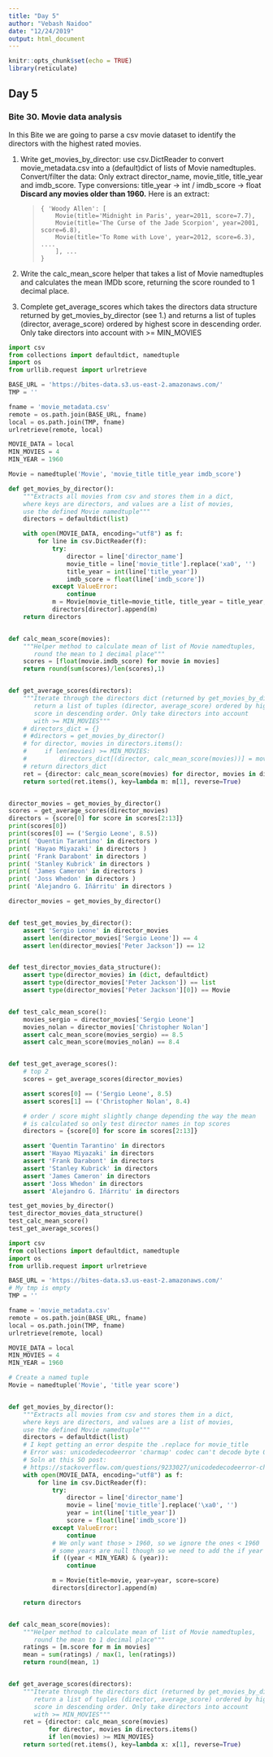 ```yaml
---
title: "Day 5"
author: "Vebash Naidoo"
date: "12/24/2019"
output: html_document
---
```


```r
knitr::opts_chunk$set(echo = TRUE)
library(reticulate)
```

## Day 5

### Bite 30. Movie data analysis
In this Bite we are going to parse a csv movie dataset to identify the directors with the highest rated movies.

1. Write get_movies_by_director: use csv.DictReader to convert movie_metadata.csv into a (default)dict of lists of Movie namedtuples. Convert/filter the data:
Only extract director_name, movie_title, title_year and imdb_score.
Type conversions: title_year -> int / imdb_score -> float
__Discard any movies older than 1960.__
Here is an extract:


    >     { 'Woody Allen': [
    >         Movie(title='Midnight in Paris', year=2011, score=7.7),
    >         Movie(title='The Curse of the Jade Scorpion', year=2001, score=6.8),
    >         Movie(title='To Rome with Love', year=2012, score=6.3),  ....
    >         ], ...
    >     }

2. Write the calc_mean_score helper that takes a list of Movie namedtuples and calculates the mean IMDb score, returning the score rounded to 1 decimal place.
3. Complete get_average_scores which takes the directors data structure returned by get_movies_by_director (see 1.) and returns a list of tuples (director, average_score) ordered by highest score in descending order. Only take directors into account with >= MIN_MOVIES


```python
import csv
from collections import defaultdict, namedtuple
import os
from urllib.request import urlretrieve

BASE_URL = 'https://bites-data.s3.us-east-2.amazonaws.com/'
TMP = ''

fname = 'movie_metadata.csv'
remote = os.path.join(BASE_URL, fname)
local = os.path.join(TMP, fname)
urlretrieve(remote, local)

MOVIE_DATA = local
MIN_MOVIES = 4
MIN_YEAR = 1960

Movie = namedtuple('Movie', 'movie_title title_year imdb_score')

def get_movies_by_director():
    """Extracts all movies from csv and stores them in a dict,
    where keys are directors, and values are a list of movies,
    use the defined Movie namedtuple"""
    directors = defaultdict(list)

    with open(MOVIE_DATA, encoding="utf8") as f:
        for line in csv.DictReader(f):
            try:
                director = line['director_name']
                movie_title = line['movie_title'].replace('xa0', '')
                title_year = int(line['title_year'])
                imdb_score = float(line['imdb_score'])
            except ValueError:
                continue
            m = Movie(movie_title=movie_title, title_year = title_year, imdb_score = imdb_score)
            directors[director].append(m)
    return directors


def calc_mean_score(movies):
    """Helper method to calculate mean of list of Movie namedtuples,
       round the mean to 1 decimal place"""
    scores = [float(movie.imdb_score) for movie in movies]
    return round(sum(scores)/len(scores),1)


def get_average_scores(directors):
    """Iterate through the directors dict (returned by get_movies_by_director),
       return a list of tuples (director, average_score) ordered by highest
       score in descending order. Only take directors into account
       with >= MIN_MOVIES"""
    # directors_dict = {}
    # #directors = get_movies_by_director()
    # for director, movies in directors.items():
    #     if len(movies) >= MIN_MOVIES:
    #         directors_dict[(director, calc_mean_score(movies))] = movies
    # return directors_dict
    ret = {director: calc_mean_score(movies) for director, movies in directors.items() if len(movies) >= MIN_MOVIES}
    return sorted(ret.items(), key=lambda m: m[1], reverse=True)


director_movies = get_movies_by_director()
scores = get_average_scores(director_movies)
directors = {score[0] for score in scores[2:13]}
print(scores[0])    
print(scores[0] == ('Sergio Leone', 8.5))
print( 'Quentin Tarantino' in directors )
print( 'Hayao Miyazaki' in directors )
print( 'Frank Darabont' in directors )
print( 'Stanley Kubrick' in directors )
print( 'James Cameron' in directors )
print( 'Joss Whedon' in directors )
print( 'Alejandro G. Iñárritu' in directors )

```


```python

director_movies = get_movies_by_director()


def test_get_movies_by_director():
    assert 'Sergio Leone' in director_movies
    assert len(director_movies['Sergio Leone']) == 4
    assert len(director_movies['Peter Jackson']) == 12


def test_director_movies_data_structure():
    assert type(director_movies) in (dict, defaultdict)
    assert type(director_movies['Peter Jackson']) == list
    assert type(director_movies['Peter Jackson'][0]) == Movie


def test_calc_mean_score():
    movies_sergio = director_movies['Sergio Leone']
    movies_nolan = director_movies['Christopher Nolan']
    assert calc_mean_score(movies_sergio) == 8.5
    assert calc_mean_score(movies_nolan) == 8.4


def test_get_average_scores():
    # top 2
    scores = get_average_scores(director_movies)

    assert scores[0] == ('Sergio Leone', 8.5)
    assert scores[1] == ('Christopher Nolan', 8.4)

    # order / score might slightly change depending the way the mean
    # is calculated so only test director names in top scores
    directors = {score[0] for score in scores[2:13]}

    assert 'Quentin Tarantino' in directors
    assert 'Hayao Miyazaki' in directors
    assert 'Frank Darabont' in directors
    assert 'Stanley Kubrick' in directors
    assert 'James Cameron' in directors
    assert 'Joss Whedon' in directors
    assert 'Alejandro G. Iñárritu' in directors

test_get_movies_by_director()
test_director_movies_data_structure()
test_calc_mean_score()
test_get_average_scores()

```


```python
import csv
from collections import defaultdict, namedtuple
import os
from urllib.request import urlretrieve

BASE_URL = 'https://bites-data.s3.us-east-2.amazonaws.com/'
# My tmp is empty
TMP = ''

fname = 'movie_metadata.csv'
remote = os.path.join(BASE_URL, fname)
local = os.path.join(TMP, fname)
urlretrieve(remote, local)

MOVIE_DATA = local
MIN_MOVIES = 4
MIN_YEAR = 1960

# Create a named tuple
Movie = namedtuple('Movie', 'title year score')


def get_movies_by_director():
    """Extracts all movies from csv and stores them in a dict,
    where keys are directors, and values are a list of movies,
    use the defined Movie namedtuple"""
    directors = defaultdict(list)
    # I kept getting an error despite the .replace for movie_title
    # Error was: unicodedecodeerror 'charmap' codec can't decode byte 0x81
    # Soln at this SO post: 
    # https://stackoverflow.com/questions/9233027/unicodedecodeerror-charmap-codec-cant-decode-byte-x-in-position-y-character
    with open(MOVIE_DATA, encoding="utf8") as f:
        for line in csv.DictReader(f):
            try:
                director = line['director_name']
                movie = line['movie_title'].replace('\xa0', '')
                year = int(line['title_year'])
                score = float(line['imdb_score'])
            except ValueError:
                continue
            # We only want those > 1960, so we ignore the ones < 1960
            # some years are null though so we need to add the if year
            if ((year < MIN_YEAR) & (year)):
                continue

            m = Movie(title=movie, year=year, score=score)
            directors[director].append(m)

    return directors


def calc_mean_score(movies):
    """Helper method to calculate mean of list of Movie namedtuples,
       round the mean to 1 decimal place"""
    ratings = [m.score for m in movies]
    mean = sum(ratings) / max(1, len(ratings))
    return round(mean, 1)


def get_average_scores(directors):
    """Iterate through the directors dict (returned by get_movies_by_director),
       return a list of tuples (director, average_score) ordered by highest
       score in descending order. Only take directors into account
       with >= MIN_MOVIES"""
    ret = {director: calc_mean_score(movies)
           for director, movies in directors.items()
           if len(movies) >= MIN_MOVIES}
    return sorted(ret.items(), key=lambda x: x[1], reverse=True)

```
